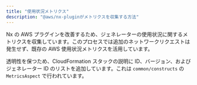 ```yaml
---
title: "使用状況メトリクス"
description: "@aws/nx-pluginがメトリクスを収集する方法"
---
```


Nx の AWS プラグインを改善するため、ジェネレーターの使用状況に関するメトリクスを収集しています。このプロセスでは追加のネットワークリクエストは発生せず、既存の AWS 使用状況メトリクスを活用しています。

透明性を保つため、CloudFormation スタックの説明に ID、バージョン、およびジェネレーター ID のリストを追加しています。これは `common/constructs` の `MetricsAspect` で行われています。